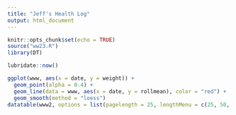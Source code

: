 ```yaml
---
title: "Jeff's Health Log"
output: html_document
---
```


```r
knitr::opts_chunk$set(echo = TRUE)
source("ww23.R")
library(DT)
```

```r
lubridate::now()
```

```r
ggplot(www, aes(x = date, y = weight)) +
  geom_point(alpha = 0.4) +
  geom_line(data = www, aes(x = date, y = rollmean), color = "red") +
  geom_smooth(method = "loess")
datatable(www2, options = list(pagelength = 25, lengthMenu = c(25, 50, 75, 100)))
```